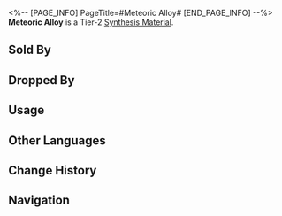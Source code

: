 <%-- [PAGE_INFO]
PageTitle=#Meteoric Alloy#
[END_PAGE_INFO] --%>
{{Item Infobox
|id          = 181010
|image       = Item Meteoric Alloy.png{{subst:void|<!--$UPLOAD:<<SpriteOutput/ItemFigures/181010.png>-<Item Meteoric Alloy.png>-<Item Icons>>-->}}
|type        = Synthesis Material
|invCategory = Other Materials
|rarity      = 2
|effect      = 
|description = Tier 2 Synthesis Material
|source1     = [[Robot Settlement: Automatons or other enemies]]
|source2     = [[Found in destructible objects in Jarilo-VI]]
|source3     = [[Administrative District Shop]]
}}
{{Description|Resilient meteoric ironsand.<br />Its tenacity is far superior to solid boulders.<br /><br />''"Let's grab as much as we can. Qlipoth will need them."''<br />''"I have no idea whether the Aeon need them or not. All I know is that the IPC will pay big bucks for them."''}}
'''Meteoric Alloy''' is a Tier-2 [[Synthesis Material]].

==Sold By==
{{Shop Availability}}

==Dropped By==
{{Dropped By}}

==Usage==
{{Craft Usage}}

==Other Languages==
{{Other Languages
|en   = Meteoric Alloy
|zhs  = 陨铁
|zht  = 隕鐵
|ja   = 隕鉄
|ko   = 운철
|es   = Aleación de meteorito
|fr   = Alliage météorique
|ru   = Метеоритный сплав
|th   = Meteoric Alloy
|vi   = Thiên Thạch
|de   = Meteorische Legierung
|id   = Meteoric Alloy
|pt   = Liga Meteórica
}}

==Change History==
{{Change History|1.0}}

==Navigation==
{{Synthesis Material Navbox}}